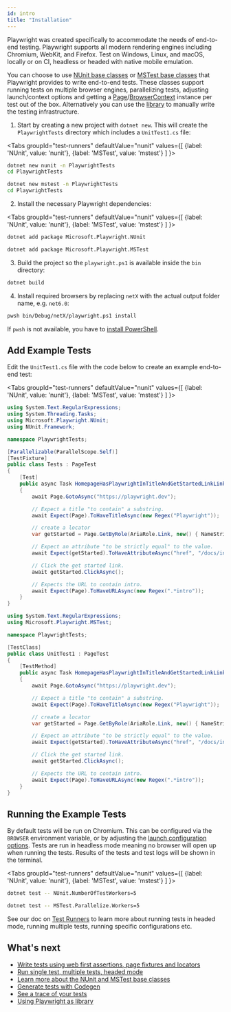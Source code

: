 ```yaml
---
id: intro
title: "Installation"
---
```


Playwright was created specifically to accommodate the needs of end-to-end testing. Playwright supports all modern rendering engines including Chromium, WebKit, and Firefox. Test on Windows, Linux, and macOS, locally or on CI, headless or headed with native mobile emulation.

You can choose to use [NUnit base classes](./test-runners.mdx#nunit) or [MSTest base classes](./test-runners.mdx#nunit) that Playwright provides to write end-to-end tests. These classes support running tests on multiple browser engines, parallelizing tests, adjusting launch/context options and getting a [Page]/[BrowserContext] instance per test out of the box. Alternatively you can use the [library](./library.mdx) to manually write the testing infrastructure.
1. Start by creating a new project with `dotnet new`. This will create the `PlaywrightTests` directory which includes a `UnitTest1.cs` file:

<Tabs groupId="test-runners" defaultValue="nunit" values={[ {label: 'NUnit', value: 'nunit'}, {label: 'MSTest', value: 'mstest'} ] }>

<TabItem value="nunit">

```bash
dotnet new nunit -n PlaywrightTests
cd PlaywrightTests
```

</TabItem>

<TabItem value="mstest">

```bash
dotnet new mstest -n PlaywrightTests
cd PlaywrightTests
```

</TabItem>

</Tabs>

2. Install the necessary Playwright dependencies:

<Tabs groupId="test-runners" defaultValue="nunit" values={[ {label: 'NUnit', value: 'nunit'}, {label: 'MSTest', value: 'mstest'} ] }>

<TabItem value="nunit">

```bash
dotnet add package Microsoft.Playwright.NUnit
```

</TabItem>

<TabItem value="mstest">

```bash
dotnet add package Microsoft.Playwright.MSTest
```

</TabItem>

</Tabs>

3. Build the project so the `playwright.ps1` is available inside the `bin` directory:

```bash
dotnet build
```

4. Install required browsers by replacing `netX` with the actual output folder name, e.g. `net6.0`:

```bash
pwsh bin/Debug/netX/playwright.ps1 install
```

If `pwsh` is not available, you have to [install PowerShell](https://docs.microsoft.com/powershell/scripting/install/installing-powershell). 

## Add Example Tests

Edit the `UnitTest1.cs` file with the code below to create an example end-to-end test:

<Tabs groupId="test-runners" defaultValue="nunit" values={[ {label: 'NUnit', value: 'nunit'}, {label: 'MSTest', value: 'mstest'} ] }>

<TabItem value="nunit">

```csharp
using System.Text.RegularExpressions;
using System.Threading.Tasks;
using Microsoft.Playwright.NUnit;
using NUnit.Framework;

namespace PlaywrightTests;

[Parallelizable(ParallelScope.Self)]
[TestFixture]
public class Tests : PageTest
{
    [Test]
    public async Task HomepageHasPlaywrightInTitleAndGetStartedLinkLinkingtoTheIntroPage()
    {
        await Page.GotoAsync("https://playwright.dev");

        // Expect a title "to contain" a substring.
        await Expect(Page).ToHaveTitleAsync(new Regex("Playwright"));

        // create a locator
        var getStarted = Page.GetByRole(AriaRole.Link, new() { NameString = "Get started" });

        // Expect an attribute "to be strictly equal" to the value.
        await Expect(getStarted).ToHaveAttributeAsync("href", "/docs/intro");

        // Click the get started link.
        await getStarted.ClickAsync();

        // Expects the URL to contain intro.
        await Expect(Page).ToHaveURLAsync(new Regex(".*intro"));
    }
}
```

</TabItem>

<TabItem value="mstest">

```csharp
using System.Text.RegularExpressions;
using Microsoft.Playwright.MSTest;

namespace PlaywrightTests;

[TestClass]
public class UnitTest1 : PageTest
{
    [TestMethod]
    public async Task HomepageHasPlaywrightInTitleAndGetStartedLinkLinkingtoTheIntroPage()
    {
        await Page.GotoAsync("https://playwright.dev");

        // Expect a title "to contain" a substring.
        await Expect(Page).ToHaveTitleAsync(new Regex("Playwright"));

        // create a locator
        var getStarted = Page.GetByRole(AriaRole.Link, new() { NameString = "Get started" });

        // Expect an attribute "to be strictly equal" to the value.
        await Expect(getStarted).ToHaveAttributeAsync("href", "/docs/intro");

        // Click the get started link.
        await getStarted.ClickAsync();

        // Expects the URL to contain intro.
        await Expect(Page).ToHaveURLAsync(new Regex(".*intro"));
    }
}
```

</TabItem>

</Tabs>

## Running the Example Tests

By default tests will be run on Chromium. This can be configured via the `BROWSER` environment variable, or by adjusting the [launch configuration options](./test-runners.mdx). Tests are run in headless mode meaning no browser will open up when running the tests. Results of the tests and test logs will be shown in the terminal.

<Tabs groupId="test-runners" defaultValue="nunit" values={[ {label: 'NUnit', value: 'nunit'}, {label: 'MSTest', value: 'mstest'} ] }>

<TabItem value="nunit">

```bash
dotnet test -- NUnit.NumberOfTestWorkers=5
```

</TabItem>

<TabItem value="mstest">

```bash
dotnet test -- MSTest.Parallelize.Workers=5
```

</TabItem>

</Tabs>

See our doc on [Test Runners](./test-runners.mdx) to learn more about running tests in headed mode, running multiple tests, running specific configurations etc.

## What's next
- [Write tests using web first assertions, page fixtures and locators](./writing-tests.mdx)
- [Run single test, multiple tests, headed mode](./running-tests.mdx)
- [Learn more about the NUnit and MSTest base classes](./test-runners.mdx)
- [Generate tests with Codegen](./codegen.mdx)
- [See a trace of your tests](./trace-viewer-intro.mdx)
- [Using Playwright as library](./library.mdx)

[Accessibility]: /api/class-accessibility.mdx "Accessibility"
[APIRequest]: /api/class-apirequest.mdx "APIRequest"
[APIRequestContext]: /api/class-apirequestcontext.mdx "APIRequestContext"
[APIResponse]: /api/class-apiresponse.mdx "APIResponse"
[APIResponseAssertions]: /test-assertions.mdx "APIResponseAssertions"
[Browser]: /api/class-browser.mdx "Browser"
[BrowserContext]: /api/class-browsercontext.mdx "BrowserContext"
[BrowserType]: /api/class-browsertype.mdx "BrowserType"
[ConsoleMessage]: /api/class-consolemessage.mdx "ConsoleMessage"
[Dialog]: /api/class-dialog.mdx "Dialog"
[Download]: /api/class-download.mdx "Download"
[ElementHandle]: /api/class-elementhandle.mdx "ElementHandle"
[FileChooser]: /api/class-filechooser.mdx "FileChooser"
[FormData]: /api/class-formdata.mdx "FormData"
[Frame]: /api/class-frame.mdx "Frame"
[FrameLocator]: /api/class-framelocator.mdx "FrameLocator"
[JSHandle]: /api/class-jshandle.mdx "JSHandle"
[Keyboard]: /api/class-keyboard.mdx "Keyboard"
[Locator]: /api/class-locator.mdx "Locator"
[LocatorAssertions]: /test-assertions.mdx "LocatorAssertions"
[Mouse]: /api/class-mouse.mdx "Mouse"
[Page]: /api/class-page.mdx "Page"
[PageAssertions]: /test-assertions.mdx "PageAssertions"
[Playwright]: /api/class-playwright.mdx "Playwright"
[PlaywrightAssertions]: /test-assertions.mdx "PlaywrightAssertions"
[Request]: /api/class-request.mdx "Request"
[Response]: /api/class-response.mdx "Response"
[Route]: /api/class-route.mdx "Route"
[Selectors]: /api/class-selectors.mdx "Selectors"
[TimeoutError]: /api/class-timeouterror.mdx "TimeoutError"
[Touchscreen]: /api/class-touchscreen.mdx "Touchscreen"
[Tracing]: /api/class-tracing.mdx "Tracing"
[Video]: /api/class-video.mdx "Video"
[WebSocket]: /api/class-websocket.mdx "WebSocket"
[WebSocketFrame]: /api/class-websocketframe.mdx "WebSocketFrame"
[Worker]: /api/class-worker.mdx "Worker"
[Element]: https://developer.mozilla.org/en-US/docs/Web/API/element "Element"
[EvaluationArgument]: /evaluating.mdx#evaluation-argument "EvaluationArgument"
[Promise]: https://developer.mozilla.org/en-US/docs/Web/JavaScript/Reference/Global_Objects/Promise "Promise"
[iterator]: https://developer.mozilla.org/en-US/docs/Web/JavaScript/Reference/Iteration_protocols "Iterator"
[origin]: https://developer.mozilla.org/en-US/docs/Glossary/Origin "Origin"
[selector]: https://developer.mozilla.org/en-US/docs/Web/CSS/CSS_Selectors "selector"
[Serializable]: https://developer.mozilla.org/en-US/docs/Web/JavaScript/Reference/Global_Objects/JSON/stringify#Description "Serializable"
[UIEvent.detail]: https://developer.mozilla.org/en-US/docs/Web/API/UIEvent/detail "UIEvent.detail"
[UnixTime]: https://en.wikipedia.org/wiki/Unix_time "Unix Time"
[xpath]: https://developer.mozilla.org/en-US/docs/Web/XPath "xpath"

[bool]: https://docs.microsoft.com/en-us/dotnet/api/system.boolean "bool"
[double]: https://docs.microsoft.com/en-us/dotnet/api/system.double "double"
[byte]: https://docs.microsoft.com/en-us/dotnet/api/system.byte "byte"
[int]: https://docs.microsoft.com/en-us/dotnet/api/system.int32 "int"
[void]: https://docs.microsoft.com/en-us/dotnet/csharp/language-reference/builtin-types/void "void"
[string]: https://docs.microsoft.com/en-us/dotnet/api/system.string "string"
[URL]: https://nodejs.org/api/url.html "URL"
[Regex]: https://docs.microsoft.com/en-us/dotnet/api/system.text.regularexpressions.regex "Regex"

[Action]: https://docs.microsoft.com/en-us/dotnet/api/system.action-1 "Action"
[Func]: https://docs.microsoft.com/en-us/dotnet/api/system.func-2 "Func"
[IEnumerable]: https://docs.microsoft.com/en-us/dotnet/api/system.collections.ienumerable "IEnumerable"
[IDictionary]: https://docs.microsoft.com/en-us/dotnet/api/system.collections.idictionary "IDictionary"
[Task]: https://docs.microsoft.com/en-us/dotnet/api/system.threading.tasks.task?view=net-5.0 "Task"
[IReadOnlyDictionary]: https://docs.microsoft.com/en-us/dotnet/api/system.collections.generic.ireadonlydictionary-2 "IReadOnlyDictionary"
[JsonElement]: https://docs.microsoft.com/en-us/dotnet/api/system.text.json.jsonelement "JsonElement"

[all available image tags]: https://mcr.microsoft.com/en-us/product/playwright/dotnet/about "all available image tags"
[Docker Hub]: https://hub.docker.com/_/microsoft-playwright-dotnet "Docker Hub"
[Dockerfile.focal]: https://github.com/microsoft/playwright-dotnet/blob/main/utils/docker/Dockerfile.focal "Dockerfile.focal"
